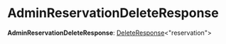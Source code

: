 
# AdminReservationDeleteResponse

 **AdminReservationDeleteResponse**: [DeleteResponse](../types.HttpTypes.DeleteResponse/page.mdx)&#60;"reservation"&#62;
